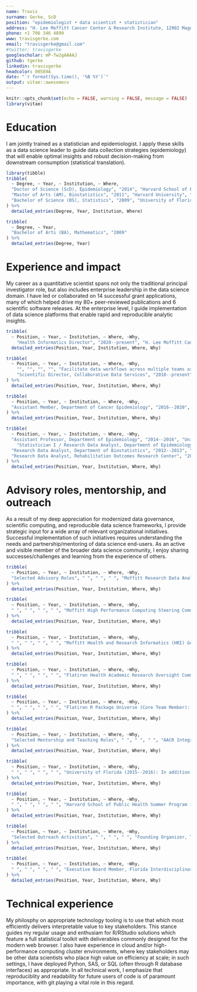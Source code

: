 ```yaml
---
name: Travis  
surname: Gerke, ScD
position: "epidemiologist • data scientist • statistician"
address: "H. Lee Moffitt Cancer Center & Research Institute, 12902 Magnolia Drive, Tampa, FL 33612"
phone: +1 706 346 4899
www: travisgerke.com
email: "travisgerke@gmail.com"
#twitter: travisgerke
googlescholar: mP-fw2gAAAAJ
github: tgerke
linkedin: travisgerke
headcolor: 00589A
date: "`r format(Sys.time(), '%B %Y')`"
output: vitae::awesomecv
---
```


```r
knitr::opts_chunk$set(echo = FALSE, warning = FALSE, message = FALSE)
library(vitae)
```

# Education
\emph{Summary:} I am jointly trained as a statistician and epidemiologist. I apply these skills as a data science leader to guide data collection strategies (epidemiology) that will enable optimal insights and robust decision-making from downstream consumption (statistical translation).

```r
library(tibble)
tribble(
  ~ Degree, ~ Year, ~ Institution, ~ Where,
  "Doctor of Science (ScD), Epidemiology", "2014", "Harvard School of Public Health", "Boston, MA",
  "Master of Arts (AM), Biostatistics", "2011", "Harvard University", "Cambridge, MA",
  "Bachelor of Science (BS), Statistics", "2009", "University of Florida", "Gainesville, FL"
) %>% 
  detailed_entries(Degree, Year, Institution, Where)
```

\vspace{-.7cm}
```r
tribble(
  ~ Degree, ~ Year,
  "Bachelor of Arts (BA), Mathematics", "2009"
) %>% 
  detailed_entries(Degree, Year)
```

# Experience and impact
\emph{Summary:} My career as a quantitative scientist spans not only the traditional principal investigator role, but also includes enterprise leadership in the data science domain. I have led or collaborated on 14 successful grant applications, many of which helped drive my 80+ peer-reviewed publications and 6 scientific software releases. At the enterprise level, I guide implementation of data science platforms that enable rapid and reproducible analytic insights.

```r
tribble(
  ~ Position, ~ Year, ~ Institution, ~ Where, ~Why,
    "Health Informatics Director", "2020--present", "H. Lee Moffitt Cancer Center & Research Institute", "Tampa, FL", "Create value for Moffitt data consumers as the agile product owner of cloud-based data marts (AWS/Snowflake) and associated informatics tools (RStudio/Python/Shiny) designed meet the clinical, research, and operational analytics needs of Moffitt’s faculty and administration") %>% 
  detailed_entries(Position, Year, Institution, Where, Why)
```

\vspace{-1.1cm}
```r
tribble(
  ~ Position, ~ Year, ~ Institution, ~ Where, ~Why,
    "", "", "", "", "Facilitate data workflows across multiple teams around the Center, and provide the foundation for predictive analytics, production pipelines for machine learning/AI applications, and data sharing partnerships",
    "Scientific Director, Collaborative Data Services", "2018--present", "", "", "Provide scientific and technical leadership for Moffitt's research data provisioning hub. Key initiatives include: (i) transition a traditionally Excel-based data group to modern R frameworks with git versioning; (ii) enhance interfacing with biostatistics/bioinformatics end-users to deliver analytically-ready data"
) %>% 
  detailed_entries(Position, Year, Institution, Where, Why)
```

\vspace{-.5cm}
```r
tribble(
  ~ Position, ~ Year, ~ Institution, ~ Where, ~Why,
  "Assistant Member, Department of Cancer Epidemiology", "2016--2020", "", "", "Direct academic research lab with emphasis in: (i) developing modernized data science workflows for molecular epidemiology research; (ii) causal inference for decision science and real world evidence studies; (iii) reproducible data science frameworks"
) %>% 
  detailed_entries(Position, Year, Institution, Where, Why)
```

\vspace{-.5cm}
```r
tribble(
  ~ Position, ~ Year, ~ Institution, ~ Where, ~Why,
  "Assistant Professor, Department of Epidemiology", "2014--2016", "University of Florida", "Gainesville, FL", "Direct research lab with emphasis in: (i) machine learning in studies of gene expression; (ii) methods for high-dimensional data reduction",
    "Statistician I / Research Data Analyst, Department of Epidemiology", "2011--2014", "Harvard School of Public Health", "Boston, MA", "As lead statistician in an epidemiology lab, ensure appropriate application of statistical methods and provide accompanying mentorship of students/postdocs as needed; as research data analyst, assist with manuscript and grant development",
  "Research Data Analyst, Department of Biostatistics", "2012--2013", "Dana-Farber Cancer Institute", "Boston, MA", "Lead Python developer in a collaboration with the Google Earth team to estimate public health impacts of global glacier retreat",
  "Research Data Analyst, Rehabilitation Outcomes Research Center", "2008--2009", "Department of Veterans Affairs", "Gainesville, FL", "Perform SAS-based econometric health-care delivery analyses",  
) %>% 
  detailed_entries(Position, Year, Institution, Where, Why)
```

\newpage

# Advisory roles, mentorship, and outreach
\emph{Summary:} As a result of my deep appreciation for modernized data governance, scientific computing, and reproducible data science frameworks, I provide strategic input for a wide array of relevant organizational initiatives. Successful implementation of such initiatives requires understanding the needs and partnership/mentoring of data science end-users. As an active and visible member of the broader data science community, I enjoy sharing successes/challenges and learning from the experience of others.

```r
tribble(
  ~ Position, ~ Year, ~ Institution, ~ Where, ~Why,
  "Selected Advisory Roles", " ", " ", " ", "Moffitt Research Data Analyst Task Force (Chair): The goal of this task force was to modernize the institution's research data analyst job ladder to align with data science job seekers, both with respect to search criteria and salary expectations"
) %>% 
  detailed_entries(Position, Year, Institution, Where, Why)
```

\vspace{-1.1cm}
```r
tribble(
  ~ Position, ~ Year, ~ Institution, ~ Where, ~Why,
  " ", " ", " ", " ", "Moffitt High Performance Computing Steering Committee (Member): This committee ensures that services and technology stack offered by the Moffitt compute cluster meet the evolving needs of research end-users"
) %>% 
  detailed_entries(Position, Year, Institution, Where, Why)
```

\vspace{-1.1cm}
```r
tribble(
  ~ Position, ~ Year, ~ Institution, ~ Where, ~Why,
  " ", " ", " ", " ", "Moffitt Health and Research Informatics (HRI) Governance Committee (Member): This committee provides guidance and decision-making for data warehouse-related activities, and aims to build trust in the institution’s high quality data assets by establishing shared understanding through data availability, quality, and usability"
) %>% 
  detailed_entries(Position, Year, Institution, Where, Why)
```

\vspace{-1.1cm}
```r
tribble(
  ~ Position, ~ Year, ~ Institution, ~ Where, ~Why,
  " ", " ", " ", " ", "Flatiron Health Academic Research Oversight Committee (Member): This committee provides guidance on how to best use Flatiron national data to advance academic research and identify opportunities for collaboration across sites"
) %>% 
  detailed_entries(Position, Year, Institution, Where, Why)
```

\vspace{-1.1cm}
```r
tribble(
  ~ Position, ~ Year, ~ Institution, ~ Where, ~Why,
  " ", " ", " ", " ", "Flatiron R Package Universe (Core Team Member): This team of developers contributes to R packages which facilitate best practices in feature engineering and analysis of Flatiron real-world data"
) %>% 
  detailed_entries(Position, Year, Institution, Where, Why)
```

\vspace{-.2cm}
```r
tribble(
  ~ Position, ~ Year, ~ Institution, ~ Where, ~Why,
  "Selected Mentorship and Teaching Roles", " ", " ", " ", "AACR Integrative Molecular Epidemiology Workshop (annual faculty member, 2017--2021): At this workshop delivered to postdocs/early career faculty, I teach sections on effective data management and sharing, big data resources, and predictive modeling/machine learning"
) %>% 
  detailed_entries(Position, Year, Institution, Where, Why)
```

\vspace{-1.1cm}
```r
tribble(
  ~ Position, ~ Year, ~ Institution, ~ Where, ~Why,
  " ", " ", " ", " ", "University of Florida (2015--2016): In addition to formally mentoring 8 graduate students on thesis/dissertation committees, I designed and taught graduate courses focused on (i) measurement and data capture in health outcomes research and (ii) introductory causal inference"
) %>% 
  detailed_entries(Position, Year, Institution, Where, Why)
```

\vspace{-1.1cm}
```r
tribble(
  ~ Position, ~ Year, ~ Institution, ~ Where, ~Why,
  " ", " ", " ", " ", "Harvard School of Public Health Summer Program in Epidemiology, Introduction to Biostatistics and Statistical Programming (2013): I designed and taught an 8 week course which focused on using the R language to implement common biostatistical methods"
) %>% 
  detailed_entries(Position, Year, Institution, Where, Why)
```

\vspace{-.2cm}
```r
tribble(
  ~ Position, ~ Year, ~ Institution, ~ Where, ~Why,
  "Selected Outreach Activities", " ", " ", " ", "Founding Organizer, Tampa Bay R Users Group: Founded in 2017, this data science group has grown to over 500 members, and meets monthly to discuss introductory topics through state of the art in R programming"
) %>% 
  detailed_entries(Position, Year, Institution, Where, Why)
```

\vspace{-1.1cm}
```r
tribble(
  ~ Position, ~ Year, ~ Institution, ~ Where, ~Why,
  " ", " ", " ", " ", "Executive Board Member, Florida Interdisciplinary Data Sciences Consortium (2019--present): Provides a forum to advance interdisciplinary data science expertise and training to students, the USF community, and the state; features a biweekly seminar series and short courses/workshops"
) %>% 
  detailed_entries(Position, Year, Institution, Where, Why)
```

# Technical experience
\emph{Summary:} My philosphy on appropriate technology tooling is to use that which most efficiently delivers interpretable value to key stakeholders. This stance guides my regular usage and enthusiam for R/RStudio solutions which feature a full statistical toolkit with deliverables commonly designed for the modern web browser. I also have experience in cloud and/or high-performance computing cluster environments, where key stakeholders may be other data scientists who place high value on efficiency at scale; in such settings, I have deployed Python, SAS, or SQL (often through R database interfaces) as appropriate. In all technical work, I emphasize that reproduciblity and readability for future users of code is of paramount importance, with git playing a vital role in this regard.

\begin{center}•\hspace{.5em} R/R Markdown/Shiny \hspace{.5em}•\hspace{.5em} Python \hspace{.5em}•\hspace{.5em} Snowflake \hspace{.5em}•\hspace{.5em} SQL \hspace{.5em}•\hspace{.5em} SAS \hspace{.5em}•\hspace{.5em} git/GitHub \hspace{.5em}•\hspace{.5em} \LaTeX \hspace{.5em}•\end{center}
 
<!--
```r
tribble(
  ~Year, ~Type, ~Desc,
  1903, "Physics", "Awarded for her work on radioactivity with Pierre Curie and Henri Becquerel",
  1911, "Chemistry", "Awarded for the discovery of radium and polonium"
) %>% 
  brief_entries(
    glue::glue("Nobel Prize in {Type}"),
    Year, 
    Desc
  )
```
-->

<!--
# Publications

```r
scholar::get_publications("mP-fw2gAAAAJ&") %>% 
  filter(cites > 30) %>% 
  distinct(title, .keep_all = TRUE) %>%
  transmute(bibtype = "Article", author = as.character(author),
            title = as.character(title),
            journaltitle = as.character(journal), year, key = dplyr::row_number()) %>% 
  RefManageR::as.BibEntry() %>% 
  RefManageR::WriteBib("gerke.bib")

bibliography_entries("gerke.bib")
```
-->
